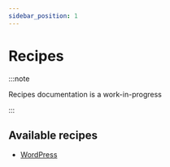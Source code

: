 ```yaml
---
sidebar_position: 1
---
```


# Recipes

:::note

Recipes documentation is a work-in-progress

:::

## Available recipes

- [WordPress](/recipes/wordpress)
